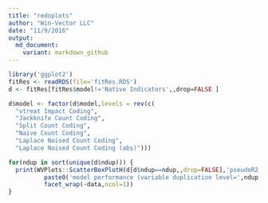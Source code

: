 ```yaml
---
title: "redoplots"
author: "Win-Vector LLC"
date: "11/9/2016"
output:
  md_document:
    variant: markdown_github
---
```


```r
library('ggplot2')
fitRes <- readRDS(file='fitRes.RDS')
d <- fitRes[fitRes$model!='Native Indicators',,drop=FALSE ]

d$model <- factor(d$model,levels = rev(c(
  "vtreat Impact Coding",
  "Jackknife Count Coding",
  "Split Count Coding",
  "Naive Count Coding",
  "Laplace Noised Count Coding",
  "Laplace Noised Count Coding (abs)")))

for(ndup in sort(unique(d$ndup))) {
  print(WVPlots::ScatterBoxPlotH(d[d$ndup==ndup,,drop=FALSE],'pseudoR2','model',
          paste0('model performance (variable duplication level=',ndup,')')) + 
          facet_wrap(~data,ncol=1))
}
```
